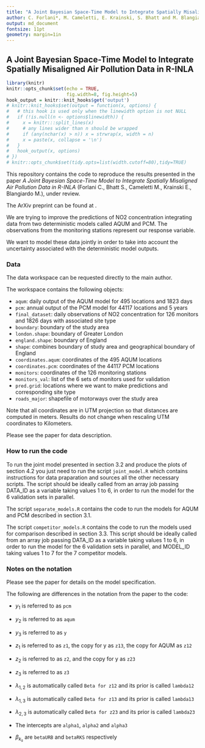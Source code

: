 ```yaml
---
title: "A Joint Bayesian Space-Time Model to Integrate Spatially Misaligned Air Pollution Data in R-INLA"
author: C. Forlani*, M. Cameletti, E. Krainski, S. Bhatt and M. Blangiardo
output: md_document
fontsize: 11pt
geometry: margin=1in
---
```


## A Joint Bayesian Space-Time Model to Integrate Spatially Misaligned Air Pollution Data in R-INLA


```r
library(knitr)
knitr::opts_chunk$set(echo = TRUE,
                      fig.width=8, fig.height=5)
hook_output = knitr::knit_hooks$get('output')
# knitr::knit_hooks$set(output = function(x, options) {
#   # this hook is used only when the linewidth option is not NULL
#   if (!is.null(n <- options$linewidth)) {
#     x = knitr:::split_lines(x)
#     # any lines wider than n should be wrapped
#     if (any(nchar(x) > n)) x = strwrap(x, width = n)
#     x = paste(x, collapse = '\n')
#   }
#   hook_output(x, options)
# })
# knitr::opts_chunk$set(tidy.opts=list(width.cutoff=80),tidy=TRUE)
```

This repository contains the code to reproduce the results presented in the paper *A Joint Bayesian Space-Time Model to Integrate Spatially Misaligned Air Pollution Data in R-INLA* (Forlani C., Bhatt S., Cameletti M., Krainski E., Blangiardo M.), under review.

The ArXiv preprint can be found at \url{}.

We are trying to improve the predictions of NO2 concentration integrating data from two deterministic models called AQUM and PCM. The observations from the monitoring stations represent our response variable.

We want to model these data jointly in order to take into account the uncertainty associated with the deterministic model outputs.


### Data 

The data workspace can be requested directly to the main author.

The workspace contains the following objects:

* `aqum`: daily output of the AQUM model for 495 locations and 1823 days
* `pcm`: annual output of the PCM model for 44117 locations and 5 years
* `final_dataset`: daily observations of NO2 concentration for 126 monitors and 1826 days with associated site type
* `boundary`: boundary of the study area
* `london.shape`: boundary of Greater London 
* `england.shape`: boundary of England 
* `shape`: combines boundary of study area and geographical boundary of England
* `coordinates.aqum`: coordinates of the 495 AQUM locations
* `coordinates.pcm`: coordinates of the 44117 PCM locations
* `monitors`: coordinates of the 126 monitoring stations
* `monitors_val`: list of the 6 sets of monitors used for validation
* `pred.grid`: locations where we want to make predictions and corresponding site type
<!-- * `pred.grid.aqum`: values of AQUM interpolated at the prediction grid nodes, for each day (not used for the joint model predictions) -->
<!-- * `pred.grid.pcm`: values of PCM interpolated at the prediction grid nodes, for each year (not used for the joint model predictions) -->
* `roads_major`: shapefile of motorways over the study area

Note that all coordinates are in UTM projection so that distances are computed in meters. Results do not change when rescaling UTM coordinates to Kilometers.

Please see the paper for data description.

### How to run the code

To run the joint model presented in section 3.2 and produce the plots of section 4.2 you just need to run the script `joint_model.R` which contains instructions for data praparation and sources all the other necessary scripts. The script should be ideally called from an array job passing DATA_ID as a variable taking values 1 to 6, in order to run the model for the 6 validation sets in parallel.

The script `separate_models.R` contains the code to run the models for AQUM and PCM described in section 3.1.

The script `competitor_models.R` contains the code to run the models used for comparison described in section 3.3. This script should be ideally called from an array job passing DATA_ID as a variable taking values 1 to 6, in order to run the model for the 6 validation sets in parallel, and MODEL_ID taking values 1 to 7 for the 7 competitor models.

<!-- These can also be run manually setting `data_id` (1 to 6) and `formula_id` (1 to 9) once the data are loaded. -->

### Notes on the notation

Please see the paper for details on the model specification.

The following are differences in the notation from the paper to the code:

* $y_1$ is referred to as `pcm`

* $y_2$ is referred to as `aqum`

* $y_3$ is referred to as `y`

* $z_1$ is referred to as `z1`, the copy for y as `z13`, the copy for AQUM as `z12`

* $z_2$ is referred to as `z2`, and the copy for y as `z23`

* $z_3$ is referred to as `z3`

* $\lambda_{1,2}$ is automatically called `Beta for z12` and its prior is called `lambda12` 

* $\lambda_{1,3}$ is automatically called `Beta for z13` and its prior is called `lambda13`

* $\lambda_{2,3}$ is automatically called `Beta for z23` and its prior is called `lambda23`

* The intercepts are `alpha1`, `alpha2` and `alpha3`

* $\beta_{k_s}$ are `betaURB` and `betaRKS` respectively

<!---

# Model specification


### Data 

* PCM covariate ($Y_{1}$): annual ($t_1=5$) NO2 concentration output from deterministic model at $s_1=44117$ grid nodes
* AQUM covariate ($Y_{2}$): daily ($t_2=1826$) NO2 concentration output from deterministic model at $s_2=495$ grid nodes
* Response variable ($Y_{3}$): daily NO2 concentration at $s_3=126$ monitoring stations for $t=1,\dots,t_2$, $t_2=1826$ consecutive days (time series are not all complete)
* Site type covariate: categorical variable associated with the monitoring stations ($k=0$: rural (reference), $k=1$: urban and $k=2$: road-kerb side)

### Assumptions
* AQUM provides spatial and temporal information 
* PCM provides spatial-only information because temporal resolution is very low
* Underlying spatial field ($z_1(s)$) is the same for PCM, AQUM and monitor observations (they all measure NO$_2$ concentration)
* Underlying temporal field ($z_2(t)$) is the same for AQUM and monitor observations (they both measure NO$_2$ concentration)

### Level 1:

Let $y_i(s,t)$ denote the PCM ($i=1$) and AQUM ($i=2$) data and the observed NO$_2$ concentration ($i=3$) at the generic time point $t$ and site $s$, on the logarithmic scale. These are assumed to be normally distributed, with mean $\eta_i(s,t)$ and measurement error variance $\sigma^2_{\epsilon_i}$: 

$y_1(s,t) \sim N(\eta_1(s), \sigma^{2}_{\epsilon_1}) \qquad \text{(PCM)}$

$y_2(s,t) \sim N(\eta_2(t), \sigma^{2}_{\epsilon_2}) \qquad \text{(AQUM)}$

$y_3(s,t) \sim N(\eta_3(s,t), \sigma^{2}_{\epsilon_3}) \qquad \text{(Ground observations)}$

The three corresponding linear predictors are:

$\eta_1(s) = \alpha_1 + z_1(s) \qquad \text{(PCM)}$

$\eta_2(t) = \alpha_2 + z_2(t) \qquad \text{(AQUM)}$

$\eta_3(s,t) = \alpha_1 + \alpha_2 + \alpha_3  + \beta_{k_s} + \lambda_{1,3} z_1(s) + \lambda_{2,3} z_2(t) + z_3(t,k{_s})$

where 

* $\alpha_i$ are the intercepts
* $\lambda_{i,j}$ are optional scaling parameters
* $\beta_{k_s}$ is the fixed effects for the site type as categorical variable ($k=0$: rural (reference), $k=1$: urban and $k=2$: road-kerb side)
* $z_1$ and $z_2$ are the shared random effects
* $z_3(t,k{_s})$ is an interaction term which allows for a different residual temporal trend for each site type

### Level 2

* $\boldsymbol{z}_1 \sim MVN(\textbf{0}, \sigma^2_{z_1}\boldsymbol{\Sigma})$ is the common spatial latent field, with $\boldsymbol{\Sigma}$ being the correlation matrix defined by the Mat\'ern stationary and isotropic covariance function. Note that $\boldsymbol{z}_1$ is then calibrated on the monitor observations through $\lambda_{1,3}$ and $\lambda_{1,3}$. 
* $z_2(t)$ is the $t$-th element of the temporal latent field $\boldsymbol{z_2}$, and is modelled as a random walk: $z_2(t) \sim N(z_2(t-1), \sigma^2_{z_2})$. %This is defined on AQUM and copied in $\boldsymbol{\eta_3}$ with a calibration coefficient.
Similarly to $\boldsymbol{z}_1$, $\boldsymbol{z}_2$ is calibrated on the monitor observations through $\lambda_{2,3}$. 
* $z_3(t,k{_s})$ is the residual temporal trend assumed to be different for each site type (rural, urban, road-kerb side), and modelled as first order autoregressive $z_3(t,k{_s}) \sim N(\rho z_3(t-1,k{_s}), \sigma^2_{z_3})$. In other words, we assume conditionally independent replications of the same latent field for each site type, with shared hyperparameters.



### Level 3

* $log(1/\sigma^2_{z_1}) \sim logGamma(1, 5e-05)$
 
* $log(1/\sigma^2_{z_3}) \sim logGamma(1, 5e-05)$
 
* $P(\sigma_{z_2}>SD(AQUM))=0.01$

* $\rho \sim N(0.3,0.5)$ 
 
* $P(r<r_0)=0.95$, where $r_0 = 1/5$ of the domain size
 
* $P(\sigma_{z_2}>\sigma_0)=0.5$, where $\sigma_0 = 100$.

* $log(1/\sigma^2_{\epsilon_i}) \sim logGamma(1, 5e-05)$, $i=1,2,3$
 
* $\alpha_i, \beta_{k{_s}} \sim N(0,1000)$
 
* $\lambda_{1,3}, \lambda_{2,3} \sim N(1, 0.01)$


-->

